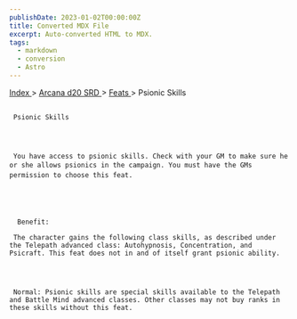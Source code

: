 ```yaml
---
publishDate: 2023-01-02T00:00:00Z
title: Converted MDX File
excerpt: Auto-converted HTML to MDX.
tags:
  - markdown
  - conversion
  - Astro
---
```







[
      Index
     ](-index)
     >
     [
      Arcana d20 SRD
     ](arcana-d20-srd-index)
     >
     [
      Feats
     ](arcana-d20-srd-feats-index)
     > Psionic Skills
    





## 
     Psionic Skills
    



     You have access to psionic skills. Check with your GM to make sure he or she allows psionics in the campaign. You must have the GMs permission to choose this feat.
    




      Benefit:
     
     The character gains the following class skills, as described under the Telepath advanced class: Autohypnosis, Concentration, and Psicraft. This feat does not in and of itself grant psionic ability.
    



     Normal: Psionic skills are special skills available to the Telepath and Battle Mind advanced classes. Other classes may not buy ranks in these skills without this feat.
    




